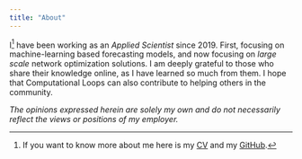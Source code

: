 ```yaml
---
title: "About"
---
```


I^[If you want to know more about me here is my
[CV](https://nightly.link/mbataillou/cv/workflows/makefile/main/cv-short-mbataillou)
and my [GitHub](https://github.com/mbataillou).] have been working as an
_Applied Scientist_ since 2019. First, focusing on machine-learning based
forecasting models, and now focusing on _large scale_ network optimization
solutions. I am deeply grateful to those who share their knowledge online, as I
have learned so much from them. I hope that Computational Loops can also
contribute to helping others in the community.

_The opinions expressed herein are solely my own and do not necessarily reflect the views or positions of my employer._
